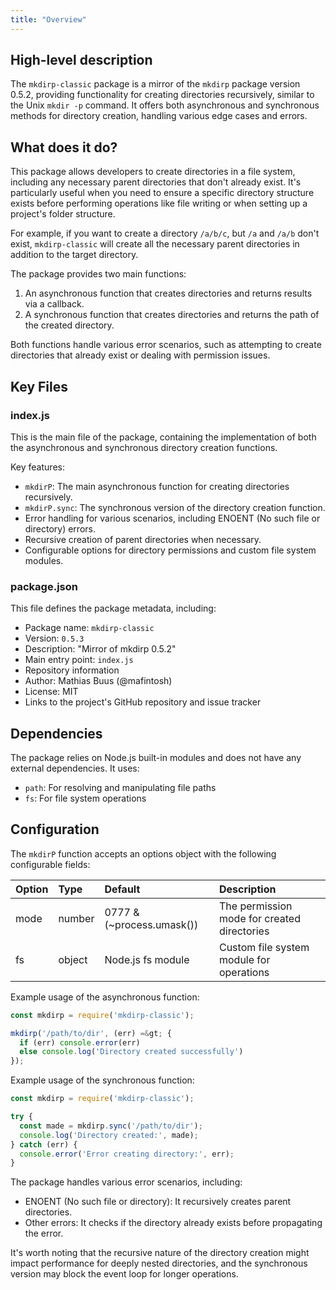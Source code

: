 ```yaml
---
title: "Overview"
---
```


## High-level description
The `mkdirp-classic` package is a mirror of the `mkdirp` package version 0.5.2, providing functionality for creating directories recursively, similar to the Unix `mkdir -p` command. It offers both asynchronous and synchronous methods for directory creation, handling various edge cases and errors.

## What does it do?
This package allows developers to create directories in a file system, including any necessary parent directories that don't already exist. It's particularly useful when you need to ensure a specific directory structure exists before performing operations like file writing or when setting up a project's folder structure.

For example, if you want to create a directory `/a/b/c`, but `/a` and `/a/b` don't exist, `mkdirp-classic` will create all the necessary parent directories in addition to the target directory.

The package provides two main functions:
1. An asynchronous function that creates directories and returns results via a callback.
2. A synchronous function that creates directories and returns the path of the created directory.

Both functions handle various error scenarios, such as attempting to create directories that already exist or dealing with permission issues.

## Key Files

### index.js
This is the main file of the package, containing the implementation of both the asynchronous and synchronous directory creation functions.

Key features:
- `mkdirP`: The main asynchronous function for creating directories recursively.
- `mkdirP.sync`: The synchronous version of the directory creation function.
- Error handling for various scenarios, including ENOENT (No such file or directory) errors.
- Recursive creation of parent directories when necessary.
- Configurable options for directory permissions and custom file system modules.

### package.json
This file defines the package metadata, including:
- Package name: `mkdirp-classic`
- Version: `0.5.3`
- Description: "Mirror of mkdirp 0.5.2"
- Main entry point: `index.js`
- Repository information
- Author: Mathias Buus (@mafintosh)
- License: MIT
- Links to the project's GitHub repository and issue tracker

## Dependencies
The package relies on Node.js built-in modules and does not have any external dependencies. It uses:
- `path`: For resolving and manipulating file paths
- `fs`: For file system operations

## Configuration
The `mkdirP` function accepts an options object with the following configurable fields:

| Option | Type | Default | Description |
|:-------|:-----|:--------|:------------|
| mode | number | 0777 & (~process.umask()) | The permission mode for created directories |
| fs | object | Node.js fs module | Custom file system module for operations |

Example usage of the asynchronous function:

```javascript
const mkdirp = require('mkdirp-classic');

mkdirp('/path/to/dir', (err) =&gt; {
  if (err) console.error(err)
  else console.log('Directory created successfully')
});
```

Example usage of the synchronous function:

```javascript
const mkdirp = require('mkdirp-classic');

try {
  const made = mkdirp.sync('/path/to/dir');
  console.log('Directory created:', made);
} catch (err) {
  console.error('Error creating directory:', err);
}
```

The package handles various error scenarios, including:
- ENOENT (No such file or directory): It recursively creates parent directories.
- Other errors: It checks if the directory already exists before propagating the error.

It's worth noting that the recursive nature of the directory creation might impact performance for deeply nested directories, and the synchronous version may block the event loop for longer operations.